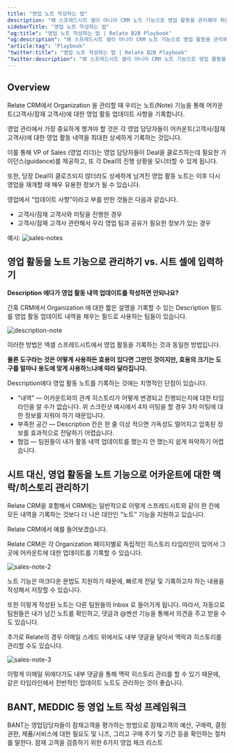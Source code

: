 ```yaml
---
title: "영업 노트 작성하는 법"
description: "왜 스프레드시트 셀이 아니라 CRM 노트 기능으로 영업 활동을 관리해야 하는 지에 대해 설명합니다."
sidebarTitle: "영업 노트 작성하는 법"
"og:title": "영업 노트 작성하는 법 | Relate B2B Playbook"
"og:description": "왜 스프레드시트 셀이 아니라 CRM 노트 기능으로 영업 활동을 관리해야 하는 지에 대해 설명합니다."
"article:tag": "Playbook"
"twitter:title": "영업 노트 작성하는 법 | Relate B2B Playbook"
"twitter:description": "왜 스프레드시트 셀이 아니라 CRM 노트 기능으로 영업 활동을 관리해야 하는 지에 대해 설명합니다."
---
```


## Overview
Relate CRM에서 Organization 을 관리할 때 우리는 노트(Note) 기능을 통해 어카운트(고객사/잠재 고객사)에 대한 영업 활동 업데이트 사항을 기록합니다.

영업 관리에서 가장 중요하게 챙겨야 할 것은 각 영업 담당자들이 어카운트(고객사/잠재 고객사)에 대한 영업 활동 내역을 최대한 상세하게 기록하는 것입니다.

이를 통해 VP of Sales (영업 리더)는 영업 담당자들이 Deal을 클로즈하는데 필요한 가이던스(guidance)를 제공하고, 또 각 Deal의 진행 상황을 모니터할 수 있게 됩니다.

또한, 당장 Deal이 클로즈되지 않더라도 상세하게 남겨진 영업 활동 노트는 이후 다시 영업을 재개할 때 매우 유용한 정보가 될 수 있습니다.

영업에서 “업데이트 사항”이라고 부를 만한 것들은 다음과 같습니다.

- 고객사/잠재 고객사와 미팅을 진행한 경우
- 고객사/잠재 고객사 관련해서 우리 영업 팀과 공유가 필요한 정보가 있는 경우

예시:
![sales-notes](/docs/images/playbook/sales-notes.png)

## 영업 활동을 노트 기능으로 관리하기 vs. 시트 셀에 입력하기

**Description 에다가 영업 활동 내역 업데이트를 작성하면 안되나요?**

간혹 CRM에서 Organization 에 대한 짧은 설명을 기록할 수 있는 Description 필드를 영업 활동 업데이트 내역을 채우는 필드로 사용하는 팀들이 있습니다.

![description-note](/docs/images/playbook/description-note.png)

이러한 방법은 엑셀 스프레드시트에서 영업 활동을 기록하는 것과 동일한 방법입니다.

**물론 도구라는 것은 어떻게 사용하든 효용이 있다면 그만인 것이지만, 효용의 크기는 도구를 얼마나 용도에 맞게 사용하느냐에 따라 달라집니다.**

Description에다 영업 활동 노트를 기록하는 것에는 치명적인 단점이 있습니다.

- “내역” — 어카운트와의 관계 히스토리가 어떻게 변경되고 진행되는지에 대한 타임라인을 알 수가 없습니다. 위 스크린샷 예시에서 4차 미팅을 할 경우 3차 미팅에 대한 정보를 지워야 하기 때문입니다.
- 부족한 공간 — Description 칸은 한 줄 이상 적으면 가독성도 떨어지고 압축된 정보를 효과적으로 전달하기 어렵습니다.
- 협업 — 팀원들이 내가 활동 내역 업데이트를 했는지 안 했는지 쉽게 파악하기 어렵습니다.

## 시트 대신, 영업 활동을 노트 기능으로 어카운트에 대한 맥락/히스토리 관리하기

Relate CRM을 포함해서 CRM에는 일반적으로 이렇게 스프레드시트와 같이 한 칸에 모든 내역을 기록하는 것보다 더 나은 대안인 “노트” 기능을 지원하고 있습니다.

Relate CRM에서 예를 들어보겠습니다.

Relate CRM은 각 Organization 페이지별로 독립적인 히스토리 타임라인이 있어서 그곳에 어카운트에 대한 업데이트를 기록할 수 있습니다.

![sales-note-2](/docs/images/playbook/sales-note-2.png)

노트 기능은 마크다운 문법도 지원하기 때문에, 빠르게 전달 및 기록하고자 하는 내용을 작성해서 저장할 수 있습니다.

또한 이렇게 작성된 노트는 다른 팀원들의 Inbox 로 들어가게 됩니다. 따라서, 자동으로 팀원들은 내가 남긴 노트를 확인하고, 댓글과 @멘션 기능을 통해서 의견을 주고 받을 수도 있습니다.

추가로 Relate의 경우 이메일 스레드 위에서도 내부 댓글을 달아서 맥락과 히스토리를 관리할 수도 있습니다.

![sales-note-3](/docs/images/playbook/sales-note-3.png)

이렇게 이메일 위에다가도 내부 댓글을 통해 맥락 히스토리 관리를 할 수 있기 때문에, 같은 타임라인에서 전반적인 업데이트 노트도 관리하는 것이 좋습니다.

## BANT, MEDDIC 등 영업 노트 작성 프레임워크

<CardGroup cols={2}>
  <Card title="BANT 노트 작성" icon="square-1" color="#ea5a0c" href="/blog/bant">
    BANT는 영업담당자들이 잠재고객을 평가하는 방법으로 잠재고객의 예산, 구매력, 결정 권한, 제품/서비스에 대한 필요도 및 니즈, 그리고 구매 주기 및 기간 등을 확인하는 절차를 말한다.
  </Card>
  <Card title="MEDDIC 노트 작성" icon="square-2" color="#0285c7" href="/blog/what-is-meddic">
    잠재 고객을 검증하기 위한 6가지 영업 체크 리스트
  </Card>
</CardGroup>